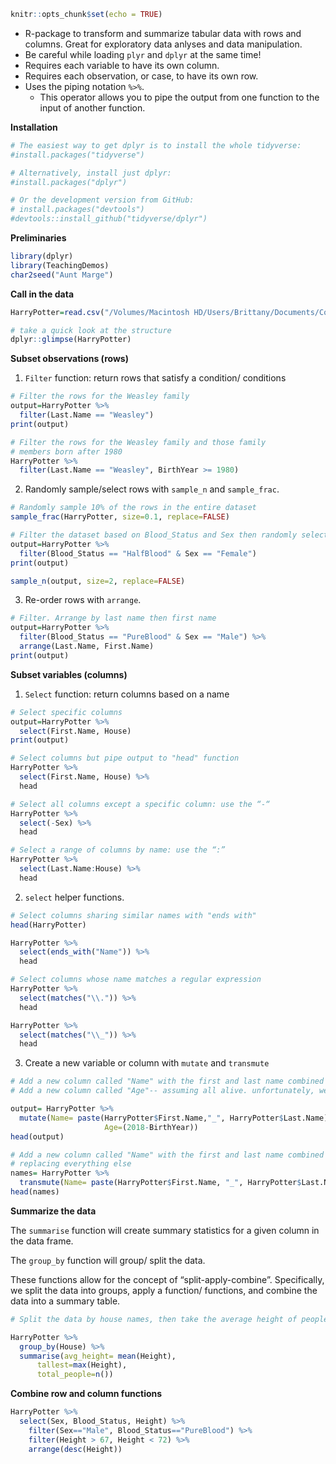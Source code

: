 ```r
knitr::opts_chunk$set(echo = TRUE)
```

* R-package to transform and summarize tabular data with rows and columns. Great for exploratory data anlyses and data manipulation.
* Be careful while loading `plyr` and `dplyr` at the same time!
* Requires each variable to have its own column.
* Requires each observation, or case, to have its own row.
* Uses the piping notation `%>%`.
    * This operator allows you to pipe the output from one function to the input of another function.

**Installation**
```r
# The easiest way to get dplyr is to install the whole tidyverse:
#install.packages("tidyverse")

# Alternatively, install just dplyr:
#install.packages("dplyr")

# Or the development version from GitHub:
# install.packages("devtools")
#devtools::install_github("tidyverse/dplyr")
```

**Preliminaries**
```r
library(dplyr)
library(TeachingDemos)
char2seed("Aunt Marge")
```

**Call in the data**
```r
HarryPotter=read.csv("/Volumes/Macintosh HD/Users/Brittany/Documents/ComputationalBiology/Bio381_ComputationalBiology/HarryPotter.csv", sep=",")

# take a quick look at the structure 
dplyr::glimpse(HarryPotter)
```

**Subset observations (rows)**

1. `Filter` function: return rows that satisfy a condition/ conditions
```r
# Filter the rows for the Weasley family
output=HarryPotter %>%
  filter(Last.Name == "Weasley")
print(output)

# Filter the rows for the Weasley family and those family
# members born after 1980
HarryPotter %>%
  filter(Last.Name == "Weasley", BirthYear >= 1980)
```

2. Randomly sample/select rows with `sample_n` and `sample_frac`.
```r
# Randomly sample 10% of the rows in the entire dataset
sample_frac(HarryPotter, size=0.1, replace=FALSE)

# Filter the dataset based on Blood_Status and Sex then randomly select three people
output=HarryPotter %>%
  filter(Blood_Status == "HalfBlood" & Sex == "Female")
print(output)

sample_n(output, size=2, replace=FALSE)
```

3. Re-order rows with `arrange`.
```r
# Filter. Arrange by last name then first name
output=HarryPotter %>%
  filter(Blood_Status == "PureBlood" & Sex == "Male") %>%
  arrange(Last.Name, First.Name)
print(output)
```

**Subset variables (columns)**

1. `Select` function: return columns based on a name
```r
# Select specific columns 
output=HarryPotter %>%
  select(First.Name, House)
print(output)

# Select columns but pipe output to "head" function
HarryPotter %>%
  select(First.Name, House) %>%
  head

# Select all columns except a specific column: use the “-“
HarryPotter %>%
  select(-Sex) %>%
  head

# Select a range of columns by name: use the “:”
HarryPotter %>%
  select(Last.Name:House) %>%
  head
```

2. `select` helper functions.
```r
# Select columns sharing similar names with "ends with"
head(HarryPotter)

HarryPotter %>%
  select(ends_with("Name")) %>%
  head

# Select columns whose name matches a regular expression
HarryPotter %>%
  select(matches("\\.")) %>%
  head

HarryPotter %>%
  select(matches("\\_")) %>%
  head
```

3. Create a new variable or column with `mutate` and `transmute`
```r
# Add a new column called "Name" with the first and last name combined
# Add a new column called "Age"-- assuming all alive. unfortunately, we know this isn't true :(

output= HarryPotter %>%
  mutate(Name= paste(HarryPotter$First.Name,"_", HarryPotter$Last.Name), 
                     Age=(2018-BirthYear))
head(output)

# Add a new column called "Name" with the first and last name combined
# replacing everything else
names= HarryPotter %>%
  transmute(Name= paste(HarryPotter$First.Name, "_", HarryPotter$Last.Name))
head(names)
```

**Summarize the data**

The `summarise` function will create summary statistics for a given column in the data frame.

The `group_by` function will group/ split the data.

These functions allow for the concept of "split-apply-combine".
Specifically, we split the data into groups, apply a function/ functions, and combine the data into a summary table.

```r
# Split the data by house names, then take the average height of people in those houses, find the maximum height, and provide the total number of observations of people providing data/house.

HarryPotter %>%
  group_by(House) %>%
  summarise(avg_height= mean(Height),
      tallest=max(Height),
      total_people=n())
```

**Combine row and column functions**

```r
HarryPotter %>% 
  select(Sex, Blood_Status, Height) %>%
    filter(Sex=="Male", Blood_Status=="PureBlood") %>% 
    filter(Height > 67, Height < 72) %>% 
    arrange(desc(Height))
```
